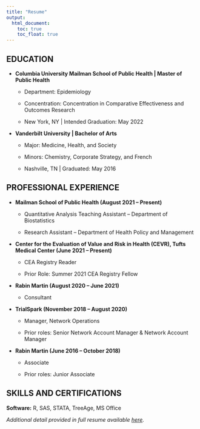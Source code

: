 ```yaml
---
title: "Resume"
output: 
  html_document:
    toc: true
    toc_float: true
---
```


## EDUCATION

*   **Columbia University Mailman School of Public Health | Master of Public Health**

    * Department: Epidemiology 
    
    * Concentration: Concentration in Comparative Effectiveness and Outcomes Research
    
    * New York, NY | Intended Graduation: May 2022

*   **Vanderbilt University | Bachelor of Arts**

    * Major: Medicine, Health, and Society 

    * Minors: Chemistry, Corporate Strategy, and French

    * Nashville, TN | Graduated: May 2016

## PROFESSIONAL EXPERIENCE 

*   **Mailman School of Public Health (August 2021 – Present)**

    * Quantitative Analysis Teaching Assistant – Department of Biostatistics 
      
    * Research Assistant – Department of Health Policy and Management
      
*   **Center for the Evaluation of Value and Risk in Health (CEVR), Tufts Medical Center (June 2021 – Present)**

    * CEA Registry Reader 
    
    * Prior Role: Summer 2021 CEA Registry Fellow

*   **Rabin Martin (August 2020 – June 2021)**

    * Consultant 

*   **TrialSpark (November 2018 – August 2020)**

    * Manager, Network Operations 

    * Prior roles: Senior Network Account Manager & Network Account Manager 
    
*   **Rabin Martin (June 2016 – October 2018)**
    
    * Associate 

    * Prior roles: Junior Associate 

## SKILLS AND CERTIFICATIONS 

**Software:** R, SAS, STATA, TreeAge, MS Office

*Additional detail provided in full resume available [here](static/resume.pdf).*

